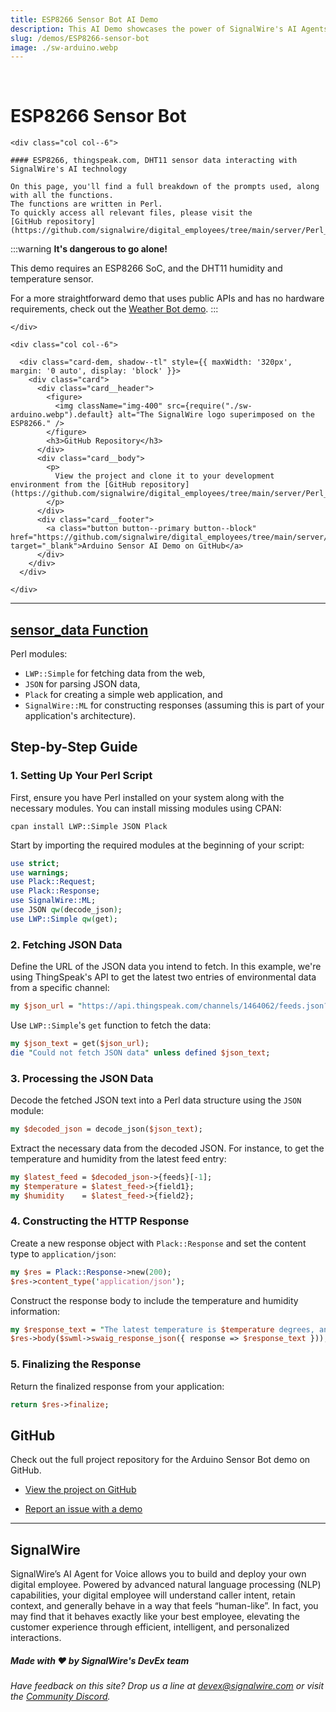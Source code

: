 ---
title: ESP8266 Sensor Bot AI Demo
description: This AI Demo showcases the power of SignalWire's AI Agents to interface with IoT devices, like an Arduino equipped with sensors measuring atmospheric data.
slug: /demos/ESP8266-sensor-bot
image: ./sw-arduino.webp
---

<br/>

# ESP8266 Sensor Bot

<div class="row">
    
    <div class="col col--6">

    #### ESP8266, thingspeak.com, DHT11 sensor data interacting with SignalWire's AI technology

    On this page, you'll find a full breakdown of the prompts used, along with all the functions. 
    The functions are written in Perl. 
    To quickly access all relevant files, please visit the 
    [GitHub repository](https://github.com/signalwire/digital_employees/tree/main/server/Perl_Examples/ESP8266_Temperature_and_Humidity_Sensor_Bot).

:::warning
**It's dangerous to go alone!**

This demo requires an ESP8266 SoC, and the DHT11 humidity and temperature sensor.

For a more straightforward demo that uses public APIs and has no hardware requirements, check out the
[Weather Bot demo](https://developer.signalwire.com/page/tadhack-2024/serverless/weather-bot-demo).
:::

    </div>

    <div class="col col--6">

      <div class="card-dem, shadow--tl" style={{ maxWidth: '320px', margin: '0 auto', display: 'block' }}>
        <div class="card">
          <div class="card__header">
            <figure>
              <img className="img-400" src={require("./sw-arduino.webp").default} alt="The SignalWire logo superimposed on the ESP8266." />
            </figure>
            <h3>GitHub Repository</h3>
          </div>
          <div class="card__body">
            <p>
              View the project and clone it to your development environment from the [GitHub repository](https://github.com/signalwire/digital_employees/tree/main/server/Perl_Examples/ESP8266_Temperature_and_Humidity_Sensor_Bot).
            </p>
          </div>
          <div class="card__footer">
            <a class="button button--primary button--block" href="https://github.com/signalwire/digital_employees/tree/main/server/Perl_Examples/ESP8266_Temperature_and_Humidity_Sensor_Bot" target="_blank">Arduino Sensor AI Demo on GitHub</a>
          </div>
        </div>
      </div>

    </div>

</div>

---

## [sensor_data Function](https://github.com/signalwire/digital_employees/blob/main/server/Perl_Examples/ESP8266_Temperature_and_Humidity_Sensor_Bot/perl_function.pl)

Perl modules:
- `LWP::Simple` for fetching data from the web,
- `JSON` for parsing JSON data,
- `Plack` for creating a simple web application, and
- `SignalWire::ML` for constructing responses (assuming this is part of your application's architecture).

## Step-by-Step Guide

### 1. Setting Up Your Perl Script

First, ensure you have Perl installed on your system along with the necessary modules. You can install missing modules using CPAN:

```shell
cpan install LWP::Simple JSON Plack
```

Start by importing the required modules at the beginning of your script:

```perl
use strict;
use warnings;
use Plack::Request;
use Plack::Response;
use SignalWire::ML;
use JSON qw(decode_json);
use LWP::Simple qw(get);
```

### 2. Fetching JSON Data

Define the URL of the JSON data you intend to fetch. In this example, we're using ThingSpeak's API to get the latest two entries of environmental data from a specific channel:

```perl
my $json_url = "https://api.thingspeak.com/channels/1464062/feeds.json?results=2";
```

Use `LWP::Simple`'s `get` function to fetch the data:

```perl
my $json_text = get($json_url);
die "Could not fetch JSON data" unless defined $json_text;
```

### 3. Processing the JSON Data

Decode the fetched JSON text into a Perl data structure using the `JSON` module:

```perl
my $decoded_json = decode_json($json_text);
```

Extract the necessary data from the decoded JSON. For instance, to get the temperature and humidity from the latest feed entry:

```perl
my $latest_feed = $decoded_json->{feeds}[-1];
my $temperature = $latest_feed->{field1};
my $humidity    = $latest_feed->{field2};
```

### 4. Constructing the HTTP Response

Create a new response object with `Plack::Response` and set the content type to `application/json`:

```perl
my $res = Plack::Response->new(200);
$res->content_type('application/json');
```

Construct the response body to include the temperature and humidity information:

```perl
my $response_text = "The latest temperature is $temperature degrees, and the humidity is $humidity%.";
$res->body($swml->swaig_response_json({ response => $response_text }));
```

### 5. Finalizing the Response

Return the finalized response from your application:

```perl
return $res->finalize;
```

## GitHub

Check out the full project repository for the Arduino Sensor Bot demo on GitHub.

  - [View the project on GitHub](https://github.com/signalwire/digital_employees/tree/main/server/Perl_Examples/ESP8266_Temperature_and_Humidity_Sensor_Bot)

  - [Report an issue with a demo](https://github.com/signalwire/digital_employees/issues)

---

## SignalWire

 SignalWire’s AI Agent for Voice allows you to build and deploy your own digital employee. Powered by advanced natural language processing (NLP) capabilities, your digital employee will understand caller intent, retain context, and generally behave in a way that feels “human-like”.  In fact, you may find that it behaves exactly like your best employee, elevating the customer experience through efficient, intelligent, and personalized interactions.

##### Made with ❤️ by SignalWire's DevEx team

*Have feedback on this site? Drop us a line at devex@signalwire.com or visit the [Community Discord](https://discord.com/invite/F2WNYTNjuF).*
